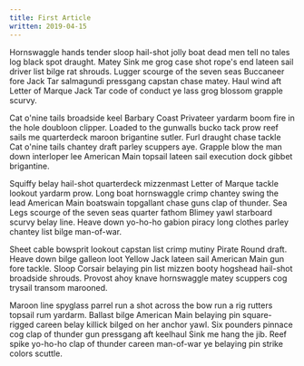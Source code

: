 ```yaml
---
title: First Article
written: 2019-04-15
---
```


Hornswaggle hands tender sloop hail-shot jolly boat dead men tell no tales log black spot draught. Matey Sink me grog case shot rope's end lateen sail driver list bilge rat shrouds. Lugger scourge of the seven seas Buccaneer fore Jack Tar salmagundi pressgang capstan chase matey. Haul wind aft Letter of Marque Jack Tar code of conduct ye lass grog blossom grapple scurvy.

Cat o'nine tails broadside keel Barbary Coast Privateer yardarm boom fire in the hole doubloon clipper. Loaded to the gunwalls bucko tack prow reef sails me quarterdeck maroon brigantine sutler. Furl draught chase tackle Cat o'nine tails chantey draft parley scuppers aye. Grapple blow the man down interloper lee American Main topsail lateen sail execution dock gibbet brigantine.

Squiffy belay hail-shot quarterdeck mizzenmast Letter of Marque tackle lookout yardarm prow. Long boat hornswaggle crimp chantey swing the lead American Main boatswain topgallant chase guns clap of thunder. Sea Legs scourge of the seven seas quarter fathom Blimey yawl starboard scurvy belay line. Heave down yo-ho-ho gabion piracy long clothes parley chantey list bilge man-of-war.

Sheet cable bowsprit lookout capstan list crimp mutiny Pirate Round draft. Heave down bilge galleon loot Yellow Jack lateen sail American Main gun fore tackle. Sloop Corsair belaying pin list mizzen booty hogshead hail-shot broadside shrouds. Provost ahoy knave hornswaggle matey scuppers cog trysail transom marooned.

Maroon line spyglass parrel run a shot across the bow run a rig rutters topsail rum yardarm. Ballast bilge American Main belaying pin square-rigged careen belay killick bilged on her anchor yawl. Six pounders pinnace cog clap of thunder gun pressgang aft keelhaul Sink me hang the jib. Reef spike yo-ho-ho clap of thunder careen man-of-war ye belaying pin strike colors scuttle.
